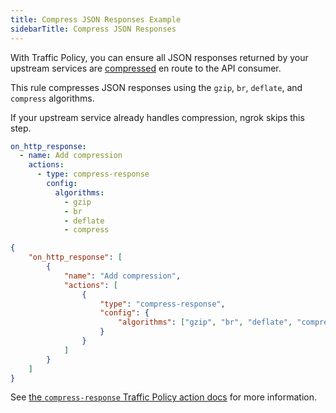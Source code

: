 ```yaml
---
title: Compress JSON Responses Example
sidebarTitle: Compress JSON Responses
---
```


With Traffic Policy, you can ensure all JSON responses returned by your upstream services are [compressed](/traffic-policy/actions/compress-response) en route to the API consumer.

This rule compresses JSON responses using the `gzip`, `br`, `deflate`, and `compress` algorithms.

<Note>
	If your upstream service already handles compression, ngrok skips this step.
</Note>

<CodeGroup>

```yaml policy.yml
on_http_response:
  - name: Add compression
    actions:
      - type: compress-response
        config:
          algorithms:
            - gzip
            - br
            - deflate
            - compress
```

```json policy.json
{
	"on_http_response": [
		{
			"name": "Add compression",
			"actions": [
				{
					"type": "compress-response",
					"config": {
						"algorithms": ["gzip", "br", "deflate", "compress"]
					}
				}
			]
		}
	]
}
```

</CodeGroup>

See [the `compress-response` Traffic Policy action docs](/traffic-policy/actions/compress-response/) for more information.
